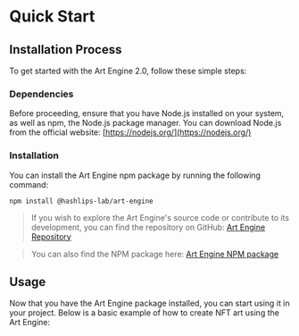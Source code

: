 
# Quick Start

## Installation Process

To get started with the Art Engine 2.0, follow these simple steps:

### Dependencies

Before proceeding, ensure that you have Node.js installed on your system, as well as npm, the Node.js package manager. You can download Node.js from the official website: [https://nodejs.org/](https://nodejs.org/)

### Installation

You can install the Art Engine npm package by running the following command:

```shell copy
npm install @hashlips-lab/art-engine
```

> If you wish to explore the Art Engine's source code or contribute to its development, you can find the repository on GitHub: [Art Engine Repository](https://github.com/hashlips-lab/hashlips-lab/tree/main/packages/art-engine)

> You can also find the NPM package here: [Art Engine NPM package](https://www.npmjs.com/package/@hashlips-lab/art-engine)

## Usage

Now that you have the Art Engine package installed, you can start using it in your project. Below is a basic example of how to create NFT art using the Art Engine:
